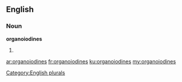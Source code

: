 ==English==

===Noun===
'''organoiodines'''

# {{plural of|[[organoiodine]]}}

[[Category:English plurals]]

[[ar:organoiodines]]
[[fr:organoiodines]]
[[ku:organoiodines]]
[[my:organoiodines]]